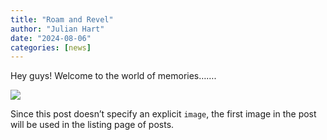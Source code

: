 ```yaml
---
title: "Roam and Revel"
author: "Julian Hart"
date: "2024-08-06"
categories: [news]
---
```


Hey guys! Welcome to the world of memories.......

![](thumbnail.jpg)

Since this post doesn't specify an explicit `image`, the first image in the post will be used in the listing page of posts.

